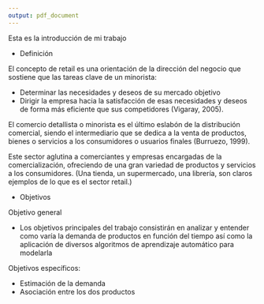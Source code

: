 ```yaml
---
output: pdf_document
---
```



Esta es la introducción de mi trabajo 




- Definición


El concepto de retail es una orientación de la dirección del negocio que sostiene que las tareas clave de un minorista: 

- Determinar las necesidades y deseos de su mercado objetivo
- Dirigir la empresa hacia la satisfacción de esas necesidades y deseos de forma más eficiente que sus competidores (Vigaray, 2005).

El comercio detallista o minorista es el último eslabón de la distribución comercial, siendo el intermediario que se dedica a la venta de productos, bienes o servicios a los consumidores o usuarios finales (Burruezo, 1999).

Este sector aglutina a comerciantes y empresas encargadas de la comercialización, ofreciendo de una gran variedad de productos y servicios a los consumidores. (Una tienda, un supermercado, una librería, son claros ejemplos de lo que es el sector retail.)


- Objetivos

Objetivo general

-  Los objetivos principales del trabajo consistirán en analizar y entender como varía la demanda de productos en función del tiempo así como la aplicación de diversos algoritmos de aprendizaje automático para modelarla





Objetivos específicos:

- Estimación de la demanda
- Asociación entre los dos productos




